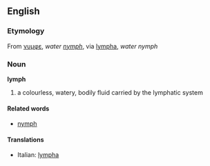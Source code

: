 {{wikipedia}}
==English==
===Etymology===
From {{Gr.}} [[νυμφε]], ''water [[nymph]]'', via {{L.}} [[lympha]], ''water nymph''
===Noun===
'''lymph'''
# a colourless, watery, bodily fluid carried by the lymphatic system
====Related words====
* [[nymph]]
====Translations====
* Italian: [[lympha]]